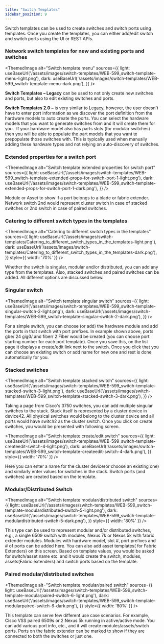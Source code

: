 ```yaml
---
title: "Switch Templates"
sidebar_position: 9
---
```



Switch templates can be used to create switches and switch ports using templates. Once you create the templates, you can either add/edit switch and switch ports using the UI or REST APIs.

### Network switch templates for new and existing ports and switches

<ThemedImage
  alt="Switch template menu"
  sources={{
    light: useBaseUrl('/assets/images/switch-templates/WEB-599_switch-template-menu-light.png'),
    dark: useBaseUrl('/assets/images/switch-templates/WEB-599_switch-template-menu-dark.png'),
  }}
/>

**Switch Templates – Legacy** can be used to not only create new switches and ports, but also to edit existing switches and ports.

**Switch Templates 2.0** **–** is very similar to Legacy, however, the user doesn't have to enter port information as we discover the port definition from the hardware models to auto create the ports. You can select the hardware models that you want to generate switches from and it will create them for you.  If your hardware model also has parts slots (for modular switches) then you will be able to populate the part models that you want to prepopulate those switches with. This is typically used when manually adding these hardware types and not relying on auto-discovery of switches.

### Extended properties for a switch port

<ThemedImage
  alt="Switch template extended properties for switch port"
  sources={{
    light: useBaseUrl('/assets/images/switch-templates/WEB-599_switch-template-extended-props-for-switch-port-1-light.png'),
    dark: useBaseUrl('/assets/images/switch-templates/WEB-599_switch-template-extended-props-for-switch-port-1-dark.png'),
  }}
/>

Module or Asset to show if a port belongs to a blade or fabric extender. Network switch 2nd would represent cluster switch in case of stacked switches or 2nd switch in case of paired switches.

### Catering to different switch types in the templates

<ThemedImage
  alt="Catering to different switch types in the templates"
  sources={{
    light: useBaseUrl('/assets/images/switch-templates/Catering_to_different_switch_types_in_the_templates-light.png'),
    dark: useBaseUrl('/assets/images/switch-templates/Catering_to_different_switch_types_in_the_templates-dark.png'),
  }}
  style={{ width: '70%' }} 
/>

Whether the switch is singular, modular and/or distributed, you can add any type from the templates. Also, stacked switches and paired switches can be added. All different options are discussed below.

### Singular switch

<ThemedImage
  alt="Switch template singular switch"
  sources={{
    light: useBaseUrl('/assets/images/switch-templates/WEB-599_switch-template-singular-switch-2-light.png'),
    dark: useBaseUrl('/assets/images/switch-templates/WEB-599_switch-template-singular-switch-2-dark.png'),
  }}
/>

For a simple switch, you can choose (or add) the hardware module and add the ports in that switch with port prefixes. In example shown above, ports gbe/ 24 gig0/ and fiber/ 2 Fiber would be created (you can choose port starting number for each port template). Once you save this, on the list page it displays a create/edit link next to the switch. Once you click that you can choose an existing switch or add name for new one and rest is done automatically for you.

### Stacked switches

<ThemedImage
  alt="Switch template stacked switch"
  sources={{
    light: useBaseUrl('/assets/images/switch-templates/WEB-599_switch-template-stacked-switch-3-light.png'),
    dark: useBaseUrl('/assets/images/switch-templates/WEB-599_switch-template-stacked-switch-3-dark.png'),
  }}
/>

Taking a page from Cisco's 3750 switches, you can add multiple singular switches to the stack. Stack itself is represented by a cluster device in device42. All physical switches would belong to the cluster device and all ports would have switch2 as the cluster switch. Once you click on create switches, you would be presented with following screen.

<ThemedImage
  alt="Switch template create/edit switch"
  sources={{
    light: useBaseUrl('/assets/images/switch-templates/WEB-599_switch-template-createedit-switch-4-light.png'),
    dark: useBaseUrl('/assets/images/switch-templates/WEB-599_switch-template-createedit-switch-4-dark.png'),
  }}
  style={{ width: '70%' }} 
/>

Here you can enter a name for the cluster device(or choose an existing one) and similarly enter values for switches in the stack. Switch ports (and switches) are created based on the template.

### Modular/Distributed Switch

<ThemedImage
  alt="Switch template modular/distributed switch"
  sources={{
    light: useBaseUrl('/assets/images/switch-templates/WEB-599_switch-template-modulardistributed-switch-5-light.png'),
    dark: useBaseUrl('/assets/images/switch-templates/WEB-599_switch-template-modulardistributed-switch-5-dark.png'),
  }}
  style={{ width: '80%' }} 
/>

This type can be used to represent modular and/or distributed switches, e.g., a single 6509 switch with modules, Nexus 7k or Nexus 5k with fabric extender modules. Modules with hardware model, slot #, port prefixes and # of ports can be added here. You can also add asset templates( for Fabric Extenders) on this screen. Based on template values, you would be asked for switch/asset name etc. and it would create the switch, modules, assets(Fabric extenders) and switch ports based on the template.

### Paired modular/distributed switches

<ThemedImage
  alt="Switch template modular/paired switch"
  sources={{
    light: useBaseUrl('/assets/images/switch-templates/WEB-599_switch-template-modularpaired-switch-6-light.png'),
    dark: useBaseUrl('/assets/images/switch-templates/WEB-599_switch-template-modularpaired-switch-6-dark.png'),
  }}
  style={{ width: '80%' }} 
/>

This template can serve few different use case scenarios. For example, Cisco VSS paired 6509s or 2 Nexus 5k running in active/active mode. You can add various port info, etc., and it will create modules/assets/switch ports. Ports on the fabric extender can be marked to show if they are connected to both the switches or just one.
